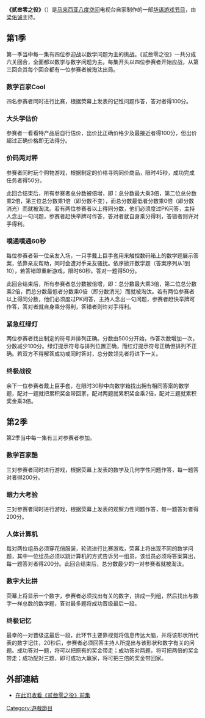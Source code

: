 {{multiple issues|
{{copy edit|time=2018-01-20T08:42:35+00:00}}
{{copypaste|time=2018-01-20T08:42:35+00:00}}
{{inappropriate tone|time=2018-01-20T08:42:35+00:00}}
{{non-free|time=2018-01-20T08:42:35+00:00}}
{{trivia|time=2018-01-20T08:42:35+00:00}}
{{unreferenced|time=2018-01-20T08:42:35+00:00}}
{{更新|time=2019-02-07T14:36:30+00:00}}
}}
{{Infobox television
| 名稱 = 贰叁零之役
| 原名 = Doubl2, Tripl3 or N0thing
| 圖片 = 
| 圖說 = 
| 分類 = [[遊戲節目|遊戲]]
| 演出 = 
| 主持 = [[梁佑诚|梁佑诚]]
| 國家 = {{MYS}}
| 語言 = [[現代標準漢語|中文]]
| 製作人 = 
| 製作公司 = 
| 每集長 = 1[[小時|小時]]（含[[廣告|廣告]]）
| 機位 = 
| 頻道 = [[八度空间_(电视台)|八度空间]]
| 開始 = 2008年7月5日
| 結束 = 
| 官方網站 = http://www.8tv.com.my/Shows/MainHighlight.aspx?MasterID=351&ShowID=400&MenuID=1&TemplateID=1
| 相關節目 = 
}}

'''《贰叁零之役》'''（{{lang-en|'''Doubl2, Tripl3 or N0thing'''}}）是[[马来西亚|马来西亚]][[八度空间_(电视台)|八度空间]]电视台自家制作的一部[[现代标准汉语|华语]][[游戏节目|游戏节目]]，由[[梁佑诚|梁佑诚]]主持。

==第1季==
第一季当中每一集有四位参迎战以数学问题为主的挑战。《贰叁零之役》一共分成六关回合，全面都以数学与数字问题为主。每集开头以四位参赛者开始应战，从第三回合其每个回合都有一位参赛者被淘汰出局。

===数学百家Cool===
四名参赛者同时进行比赛，根据荧幕上发表的记性问题作答，答对者得100分。

===大头学估价===
参赛者一看看特产品后自行估价，出价比正确价格少及最接近者得100分，但出价超过正确价格即无法得分。

===价码两对秤===
参赛者同时玩个购物游戏，根据制定的价格寻购同价商品，限时45秒，成功完成任务者得50分。

此回合结束后，所有参赛者总分数被倍增，即：总分数最大乘3倍，第二位总分数乘2倍，第三位总分数乘1倍（即分数不变），而总分数最低者分数乘0倍（即分数消光）而就被淘汰。若有两位参赛者以上得同分数，他们必须度过PK问答，主持人念出一句问题，参赛者赶快举牌可作答，答对者就自身乘分得利，答错者则许对手得利。

===噗通噗通60秒===
每位参赛者带一位亲友入场，一只手戴上巨手套用来触控数码箱上的数学题展示答案，依靠亲友帮助，同时会遭对手亲友骚扰。依序掀开数学题（答案序列从1到10），若答错即重新游戏，限时60秒。答对一题得50分。

此回合结束后，所有参赛者总分数被倍增，即：总分数最大乘3倍，第二位总分数乘2倍，而总分数最低者分数乘0倍（即分数消光）而就被淘汰。若有两位参赛者以上得同分数，他们必须度过PK问答，主持人念出一句问题，参赛者赶快举牌可作答，答对者就自身乘分得利，答错者则许对手得利。

===紧急红绿灯===
两位参赛者找出制定的符号并排列正确。分数由500分开始，作答次数增加一次，分数减少100分。绿灯提示符号与排列位置正确，而红灯提示符号正确但排列不正确。若双方不得解答成功或同时答对，总分数领先者将进下一关。

===终极战役===
余下一位参赛者戴上巨手套，在限时30秒中向数学箱找出拥有相同答案的数学题，配对一题就把累积奖金带回家，配对两题就累积奖金乘2倍，配对三题就累积奖金乘3倍。

==第2季==
第2季当中每一集有三对参赛者参加。

===数学百家酷===
三对参赛者同时进行游戏，根据荧幕上发表的数学及几何学性问题作答，每一题答对者得200分。

===眼力大考验===
三对参赛者同时进行游戏，根据荧幕上发表的观察力性问题作答，每一题答对者得200分。

===人体计算机===
每对两位组员必须穿花俏服装，轮流进行比赛游戏，荧幕上将出现不同的数学问题，其中一位组员必须以跳计算机的方式告诉另一组员，该组员必须将答案算出，每一题答对者得200分。此回合结束后，总分数最少的一对参赛者就被淘汰。

===数字大比拼===
荧幕上将显示一个数字，参赛者必须找出有关的数字，排成一列组，然后找出与数字一样总数的数学题，答对最多题将成功晋级最后一段。

===终极记忆===
最幸的一对晋级这最后一段，此环节主要靠视觉将信息传达大脑，并将该形状所代表的数字记住，20秒后，参赛者必须回答主持人所提出与该形状和数字有关的问题。成功答对一题，将可以把原有的奖金带走；成功答对两题，将可把两倍的奖金带走；成功配对三题，即可成功大赢家，将可把三倍的奖金带回家。

==外部連結==
*[https://web.archive.org/web/20080717130821/http://www.8tv.com.my/Shows/MainHighlight.aspx?MasterID=351&ShowID=400&MenuID=1&TemplateID=1 在此可收看《贰叁零之役》前集]

{{大马金视奖最佳综艺节目}}

[[Category:遊戲節目|Category:遊戲節目]]